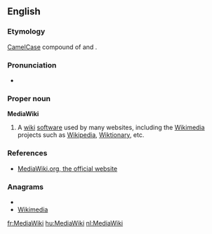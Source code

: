 {{wikipedia}}
==English==

===Etymology===
[[CamelCase]] compound of {{en-term|media}} and {{en-term|wiki}}.

===Pronunciation===
* {{IPA|ˈmiːdiəˌwɪki}}

===Proper noun===
'''MediaWiki'''

# {{Wiktionary and WMF jargon}} A [[wiki]] [[software]] used by many websites, including the [[Wikimedia]] projects such as [[Wikipedia]], [[w:Wiktionary|Wiktionary]], etc.

===References===
* [http://www.mediawiki.org/ MediaWiki.org, the official website]

===Anagrams===
* {{alphagram|adeiiikmw}}
* [[Wikimedia#English|Wikimedia]]

[[fr:MediaWiki]]
[[hu:MediaWiki]]
[[nl:MediaWiki]]